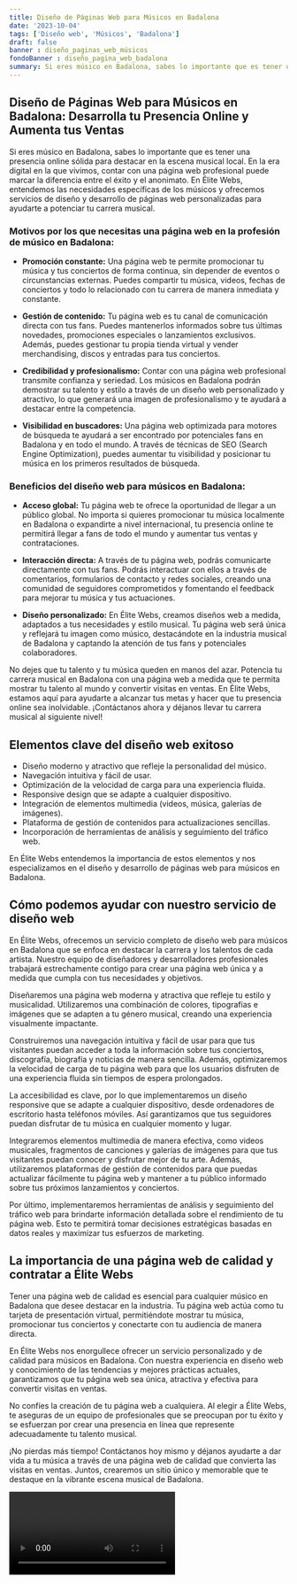 ```yaml
---
title: Diseño de Páginas Web para Músicos en Badalona
date: '2023-10-04'
tags: ['Diseño web', 'Músicos', 'Badalona']
draft: false
banner : diseño_paginas_web_músicos
fondoBanner : diseño_pagina_web_badalona
summary: Si eres músico en Badalona, sabes lo importante que es tener una presencia online sólida para destacar en la escena musical local. En la era digital en la que vivimos, contar con una página web profesional puede marcar la diferencia entre el éxito y el anonimato. En Élite Webs, entendemos las necesidades específicas de los músicos y ofrecemos servicios de diseño y desarrollo de páginas web personalizadas para ayudarte a potenciar tu carrera musical.
---
```


## Diseño de Páginas Web para Músicos en Badalona: Desarrolla tu Presencia Online y Aumenta tus Ventas

Si eres músico en Badalona, sabes lo importante que es tener una presencia online sólida para destacar en la escena musical local. En la era digital en la que vivimos, contar con una página web profesional puede marcar la diferencia entre el éxito y el anonimato. En Élite Webs, entendemos las necesidades específicas de los músicos y ofrecemos servicios de diseño y desarrollo de páginas web personalizadas para ayudarte a potenciar tu carrera musical.

### Motivos por los que necesitas una página web en la profesión de músico en Badalona:

- **Promoción constante:** Una página web te permite promocionar tu música y tus conciertos de forma continua, sin depender de eventos o circunstancias externas. Puedes compartir tu música, videos, fechas de conciertos y todo lo relacionado con tu carrera de manera inmediata y constante.

- **Gestión de contenido:** Tu página web es tu canal de comunicación directa con tus fans. Puedes mantenerlos informados sobre tus últimas novedades, promociones especiales o lanzamientos exclusivos. Además, puedes gestionar tu propia tienda virtual y vender merchandising, discos y entradas para tus conciertos.

- **Credibilidad y profesionalismo:** Contar con una página web profesional transmite confianza y seriedad. Los músicos en Badalona podrán demostrar su talento y estilo a través de un diseño web personalizado y atractivo, lo que generará una imagen de profesionalismo y te ayudará a destacar entre la competencia.

- **Visibilidad en buscadores:** Una página web optimizada para motores de búsqueda te ayudará a ser encontrado por potenciales fans en Badalona y en todo el mundo. A través de técnicas de SEO (Search Engine Optimization), puedes aumentar tu visibilidad y posicionar tu música en los primeros resultados de búsqueda.

### Beneficios del diseño web para músicos en Badalona:

- **Acceso global:** Tu página web te ofrece la oportunidad de llegar a un público global. No importa si quieres promocionar tu música localmente en Badalona o expandirte a nivel internacional, tu presencia online te permitirá llegar a fans de todo el mundo y aumentar tus ventas y contrataciones.

- **Interacción directa:** A través de tu página web, podrás comunicarte directamente con tus fans. Podrás interactuar con ellos a través de comentarios, formularios de contacto y redes sociales, creando una comunidad de seguidores comprometidos y fomentando el feedback para mejorar tu música y tus actuaciones.

- **Diseño personalizado:** En Élite Webs, creamos diseños web a medida, adaptados a tus necesidades y estilo musical. Tu página web será única y reflejará tu imagen como músico, destacándote en la industria musical de Badalona y captando la atención de tus fans y potenciales colaboradores.

No dejes que tu talento y tu música queden en manos del azar. Potencia tu carrera musical en Badalona con una página web a medida que te permita mostrar tu talento al mundo y convertir visitas en ventas. En Élite Webs, estamos aquí para ayudarte a alcanzar tus metas y hacer que tu presencia online sea inolvidable. ¡Contáctanos ahora y déjanos llevar tu carrera musical al siguiente nivel!

<GifSeo />

<Cta />

## Elementos clave del diseño web exitoso

- Diseño moderno y atractivo que refleje la personalidad del músico.
- Navegación intuitiva y fácil de usar.
- Optimización de la velocidad de carga para una experiencia fluida.
- Responsive design que se adapte a cualquier dispositivo.
- Integración de elementos multimedia (videos, música, galerías de imágenes).
- Plataforma de gestión de contenidos para actualizaciones sencillas.
- Incorporación de herramientas de análisis y seguimiento del tráfico web.

En Élite Webs entendemos la importancia de estos elementos y nos especializamos en el diseño y desarrollo de páginas web para músicos en Badalona.

## Cómo podemos ayudar con nuestro servicio de diseño web

En Élite Webs, ofrecemos un servicio completo de diseño web para músicos en Badalona que se enfoca en destacar la carrera y los talentos de cada artista. Nuestro equipo de diseñadores y desarrolladores profesionales trabajará estrechamente contigo para crear una página web única y a medida que cumpla con tus necesidades y objetivos.

Diseñaremos una página web moderna y atractiva que refleje tu estilo y musicalidad. Utilizaremos una combinación de colores, tipografías e imágenes que se adapten a tu género musical, creando una experiencia visualmente impactante.

Construiremos una navegación intuitiva y fácil de usar para que tus visitantes puedan acceder a toda la información sobre tus conciertos, discografía, biografía y noticias de manera sencilla. Además, optimizaremos la velocidad de carga de tu página web para que los usuarios disfruten de una experiencia fluida sin tiempos de espera prolongados.

La accesibilidad es clave, por lo que implementaremos un diseño responsive que se adapte a cualquier dispositivo, desde ordenadores de escritorio hasta teléfonos móviles. Así garantizamos que tus seguidores puedan disfrutar de tu música en cualquier momento y lugar.

Integraremos elementos multimedia de manera efectiva, como videos musicales, fragmentos de canciones y galerías de imágenes para que tus visitantes puedan conocer y disfrutar mejor de tu arte. Además, utilizaremos plataformas de gestión de contenidos para que puedas actualizar fácilmente tu página web y mantener a tu público informado sobre tus próximos lanzamientos y conciertos.

Por último, implementaremos herramientas de análisis y seguimiento del tráfico web para brindarte información detallada sobre el rendimiento de tu página web. Esto te permitirá tomar decisiones estratégicas basadas en datos reales y maximizar tus esfuerzos de marketing.

## La importancia de una página web de calidad y contratar a Élite Webs

Tener una página web de calidad es esencial para cualquier músico en Badalona que desee destacar en la industria. Tu página web actúa como tu tarjeta de presentación virtual, permitiéndote mostrar tu música, promocionar tus conciertos y conectarte con tu audiencia de manera directa.

En Élite Webs nos enorgullece ofrecer un servicio personalizado y de calidad para músicos en Badalona. Con nuestra experiencia en diseño web y conocimiento de las tendencias y mejores prácticas actuales, garantizamos que tu página web sea única, atractiva y efectiva para convertir visitas en ventas.

No confíes la creación de tu página web a cualquiera. Al elegir a Élite Webs, te aseguras de un equipo de profesionales que se preocupan por tu éxito y se esfuerzan por crear una presencia en línea que represente adecuadamente tu talento musical.

¡No pierdas más tiempo! Contáctanos hoy mismo y déjanos ayudarte a dar vida a tu música a través de una página web de calidad que convierta las visitas en ventas. Juntos, crearemos un sitio único y memorable que te destaque en la vibrante escena musical de Badalona.

<Video />

<CtaBot job='Músicos' city='Badalona'/>

<Gmaps query='Badalona+españa+maps' />